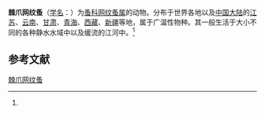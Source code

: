 {{Speciesbox
| name = 棘爪网纹蚤
| status = 
| status_system = 
| image = 
| genus = Ceriodaphnia
| species = reticulata
| authority = (Jurine, 1820)<ref name='id12321'>{{cite web| url =http://www.bioinfo.cn/db05/BjdwSpecies.php?action=view&id=12321| title =棘爪网纹蚤| work =《中国动物物种编目数据库》| publisher =中国科学院微生物研究所| author =中国科学院动物研究所| accessdate =2009-04-28| deadurl =yes| archiveurl =https://web.archive.org/web/20160305021626/http://www.bioinfo.cn/db05/BjdwSpecies.php?action=view&id=12321| archivedate =2016-03-05}}</ref>
}}

'''棘爪网纹蚤'''（[[学名|学名]]：{{lang|la|''Ceriodaphnia reticulata''}}）为[[蚤科|蚤科]][[网纹蚤属|网纹蚤属]]的动物。分布于世界各地以及[[中国大陆|中国大陆]]的[[江苏|江苏]]、[[云南|云南]]、[[甘肃|甘肃]]、[[青海|青海]]、[[西藏|西藏]]、[[新疆|新疆]]等地，属于广温性物种。其一般生活于大小不同的各种静水水域中以及缓流的江河中。<ref name='id12321'/>

== 参考文献 ==
{{reflist}}

{{Wikispecies|Ceriodaphnia reticulata}}
{{Taxonbar|from=Q4564322}}

[[Category:网纹蚤属|棘爪网纹蚤]]


{{节肢动物小作品}}